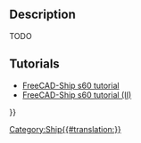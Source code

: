 <languages/>

<div lang="en" dir="ltr" class="mw-content-ltr">
{{Docnav
|[[Ship_GZ|GZ curve computation]]
|[[Ship_ResistanceBlountFox|Resistance Blount and Fox prediction]]
|[[Ship_Workbench|Ship]]
|IconL=Ship_GZ.svg
|IconR=Ship_ResistanceBlountFox.svg
|IconC=Workbench_Ship.svg
}}
</div>

<div lang="en" dir="ltr" class="mw-content-ltr">
{{GuiCommand
|Name=Ship ResistanceAmadeo
|MenuLocation=Resistance → Resistance Amadeo predicion
|Workbenches=[[Ship_Workbench|Ship]]
|Shortcut=
|SeeAlso=
}}
</div>

<div lang="en" dir="ltr" class="mw-content-ltr">
== Description ==
</div>

<div lang="en" dir="ltr" class="mw-content-ltr">
TODO
</div>

<div lang="en" dir="ltr" class="mw-content-ltr">
== Tutorials ==
</div>

<div lang="en" dir="ltr" class="mw-content-ltr">
* [[FreeCAD-Ship_s60_tutorial|FreeCAD-Ship s60 tutorial ]]
* [[FreeCAD-Ship_s60_tutorial_(II)|FreeCAD-Ship s60 tutorial (II)]]
</div>


<div lang="en" dir="ltr" class="mw-content-ltr">
{{Docnav
|[[Ship_GZ|GZ curve computation]]
|[[Ship_ResistanceBlountFox|Resistance Blount and Fox prediction]]
|[[Ship_Workbench|Ship]]
|IconL=Ship_GZ.svg
|IconR=Ship_ResistanceBlountFox.svg
|IconC=Workbench_Ship.svg
}}
</div>

{{Userdocnavi{{#translation:}}}}
[[Category:Ship{{#translation:}}]]